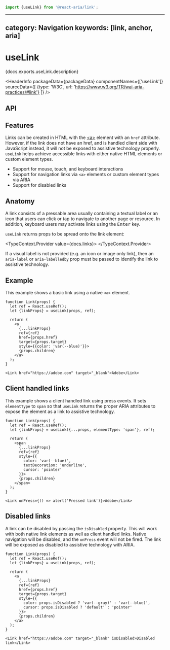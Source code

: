 <!-- Copyright 2020 Adobe. All rights reserved.
This file is licensed to you under the Apache License, Version 2.0 (the "License");
you may not use this file except in compliance with the License. You may obtain a copy
of the License at http://www.apache.org/licenses/LICENSE-2.0
Unless required by applicable law or agreed to in writing, software distributed under
the License is distributed on an "AS IS" BASIS, WITHOUT WARRANTIES OR REPRESENTATIONS
OF ANY KIND, either express or implied. See the License for the specific language
governing permissions and limitations under the License. -->



```jsx import
import {useLink} from '@react-aria/link';
```

---
category: Navigation
keywords: [link, anchor, aria]
---

# useLink

<p>{docs.exports.useLink.description}</p>

<HeaderInfo
  packageData={packageData}
  componentNames={['useLink']}
  sourceData={[
    {type: 'W3C', url: 'https://www.w3.org/TR/wai-aria-practices/#link'}
  ]} />

## API

<FunctionAPI function={docs.exports.useLink} links={docs.links} />

## Features

Links can be created in HTML with the [&lt;a&gt;](https://developer.mozilla.org/en-US/docs/Web/HTML/Element/a)
element with an `href` attribute. However, if the link does not have an href, and is
handled client side with JavaScript instead, it will not be exposed to assistive technology properly.
`useLink` helps achieve accessible links with either native HTML elements or custom element types.

* Support for mouse, touch, and keyboard interactions
* Support for navigation links via `<a>` elements or custom element types via ARIA
* Support for disabled links

## Anatomy

A link consists of a pressable area usually containing a textual label or an icon
that users can click or tap to navigate to another page or resource. In addition,
keyboard users may activate links using the <kbd>Enter</kbd> key.

`useLink` returns props to be spread onto the link element:

<TypeContext.Provider value={docs.links}>
  <InterfaceType properties={docs.links[docs.exports.useLink.return.id].properties} />
</TypeContext.Provider>

If a visual label is not provided (e.g. an icon or image only link), then an `aria-label` or
`aria-labelledby` prop must be passed to identify the link to assistive technology.

## Example

This example shows a basic link using a native `<a>` element.

```tsx example
function Link(props) {
  let ref = React.useRef();
  let {linkProps} = useLink(props, ref);

  return (
    <a
      {...linkProps}
      ref={ref}
      href={props.href}
      target={props.target}
      style={{color: 'var(--blue)'}}>
      {props.children}
    </a>
  );
}

<Link href="https://adobe.com" target="_blank">Adobe</Link>
```

## Client handled links

This example shows a client handled link using press events. It sets `elementType` to `span`
so that `useLink` returns the proper ARIA attributes to expose the element as a link to
assistive technology.

```tsx example
function Link(props) {
  let ref = React.useRef();
  let {linkProps} = useLink({...props, elementType: 'span'}, ref);

  return (
    <span
      {...linkProps}
      ref={ref}
      style={{
        color: 'var(--blue)',
        textDecoration: 'underline',
        cursor: 'pointer'
      }}>
      {props.children}
    </span>
  );
}

<Link onPress={() => alert('Pressed link')}>Adobe</Link>
```


## Disabled links

A link can be disabled by passing the `isDisabled` property. This will work with both native
link elements as well as client handled links. Native navigation will be disabled, and the `onPress`
event will not be fired. The link will be exposed as disabled to assistive technology with ARIA.

```tsx example
function Link(props) {
  let ref = React.useRef();
  let {linkProps} = useLink(props, ref);

  return (
    <a
      {...linkProps}
      ref={ref}
      href={props.href}
      target={props.target}
      style={{
        color: props.isDisabled ? 'var(--gray)' : 'var(--blue)',
        cursor: props.isDisabled ? 'default' : 'pointer'
      }}>
      {props.children}
    </a>
  );
}

<Link href="https://adobe.com" target="_blank" isDisabled>Disabled link</Link>
```
